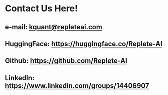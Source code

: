 # Contact Us Here!

## e-mail: kquant@repleteai.com

## HuggingFace: https://huggingface.co/Replete-AI

## Github: https://github.com/Replete-AI

## LinkedIn: https://www.linkedin.com/groups/14406907